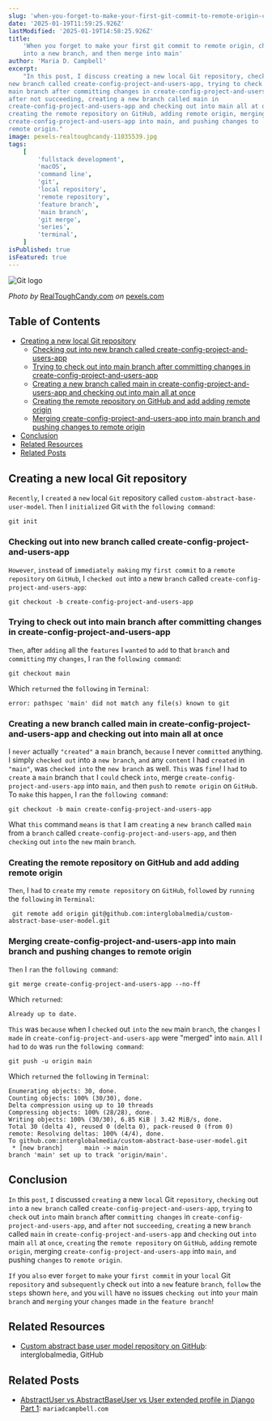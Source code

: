 ```yaml
---
slug: 'when-you-forget-to-make-your-first-git-commit-to-remote-origin-checkout-into-a-new-branch-and-then-merge-into-main'
date: '2025-01-19T11:59:25.926Z'
lastModified: '2025-01-19T14:58:25.926Z'
title:
    'When you forget to make your first git commit to remote origin, checkout
    into a new branch, and then merge into main'
author: 'Maria D. Campbell'
excerpt:
    "In this post, I discuss creating a new local Git repository, checking out into a
new branch called create-config-project-and-users-app, trying to check out into
main branch after committing changes in create-config-project-and-users-app, and
after not succeeding, creating a new branch called main in
create-config-project-and-users-app and checking out into main all at once,
creating the remote repository on GitHub, adding remote origin, merging
create-config-project-and-users-app into main, and pushing changes to
remote origin."
image: pexels-realtoughcandy-11035539.jpg
tags:
    [
        'fullstack development',
        'macOS',
        'command line',
        'git',
        'local repository',
        'remote repository',
        'feature branch',
        'main branch',
        'git merge',
        'series',
        'terminal',
    ]
isPublished: true
isFeatured: true
---
```


![Git logo](pexels-realtoughcandy-11035539.jpg)

_Photo by_ [RealToughCandy.com](https://www.pexels.com/@realtoughcandy/) _on_
[pexels.com](https://www.pexels.com/photo/person-holding-a-small-paper-11035539/)

## Table of Contents

-   [Creating a new local Git repository](#creating-a-new-local-git-repository)
    -   [Checking out into new branch called create-config-project-and-users-app](#checking-out-into-new-branch-called-create-config-project-and-users-app)
    -   [Trying to check out into main branch after committing changes in create-config-project-and-users-app](#trying-to-check-out-into-main-branch-after-committing-changes-in-create-config-project-and-users-app)
    -   [Creating a new branch called main in create-config-project-and-users-app and checking out into main all at once](#creating-a-new-branch-called-main-in-create-config-project-and-users-app-and-checking-out-into-main-all-at-once)
    -   [Creating the remote repository on GitHub and add adding remote origin](#creating-the-remote-repository-on-github-and-add-adding-remote-origin)
    -   [Merging create-config-project-and-users-app into main branch and pushing changes to remote origin](#merging-create-config-project-and-users-app-into-main-branch-and-pushing-changes-to-remote-origin)
-   [Conclusion](#conclusion)
-   [Related Resources](#related-resources)
-   [Related Posts](#related-posts)

## Creating a new local Git repository

`Recently`, I `created` a `new` local `Git` repository called
`custom-abstract-base-user-model`. `Then` I `initialized` Git `with` the
`following command`:

```shell
git init
```

### Checking out into new branch called create-config-project-and-users-app

`However`, `instead` of `immediately making` my `first commit` to a
`remote repository` on `GitHub`, I `checked out` into `a` new `branch` called
`create-config-project-and-users-app`:

```shell
git checkout -b create-config-project-and-users-app
```

### Trying to check out into main branch after committing changes in create-config-project-and-users-app

`Then`, after `adding` all the `features` I `wanted` to `add` to that `branch`
and `committing` my `changes`, I `ran` the `following command`:

```shell
git checkout main
```

Which `returned` the `following` in `Terminal`:

```shell
error: pathspec 'main' did not match any file(s) known to git
```

### Creating a new branch called main in create-config-project-and-users-app and checking out into main all at once

I `never` actually `"created"` a `main` branch, `because` I never `committed`
anything. I simply `checked out` into a `new branch`, `and` any `content` I had
`created` in `"main"`, was `checked into` the `new branch` as well. `This` was
`fine`! I `had` to `create` a `main` branch `that` I `could` check `into`, merge
`create-config-project-and-users-app` into `main`, `and` then `push` to
`remote origin` on `GitHub`. To `make` this `happen`, I `ran` the
`following command`:

```shell
git checkout -b main create-config-project-and-users-app
```

What `this` command `means` is `that` I am `creating` a `new branch` called
`main` from a `branch` called `create-config-project-and-users-app`, `and` then
`checking` out `into` the `new` main `branch`.

### Creating the remote repository on GitHub and add adding remote origin

`Then`, I `had` to `create` my `remote repository` on `GitHub`, `followed` by
`running` the `following` in `Terminal`:

```shell
 git remote add origin git@github.com:interglobalmedia/custom-abstract-base-user-model.git
```

### Merging create-config-project-and-users-app into main branch and pushing changes to remote origin

`Then` I `ran` the `following command`:

```shell
git merge create-config-project-and-users-app --no-ff
```

Which `returned`:

```shell
Already up to date.
```

`This` was `because` when I `checked` out `into` the `new` main `branch`, the
`changes` I `made` in `create-config-project-and-users-app` were "merged" into
`main`. `All` I `had` to `do` was `run` the `following command`:

```shell
git push -u origin main
```

Which `returned` the `following` in `Terminal`:

```shell
Enumerating objects: 30, done.
Counting objects: 100% (30/30), done.
Delta compression using up to 10 threads
Compressing objects: 100% (28/28), done.
Writing objects: 100% (30/30), 6.85 KiB | 3.42 MiB/s, done.
Total 30 (delta 4), reused 0 (delta 0), pack-reused 0 (from 0)
remote: Resolving deltas: 100% (4/4), done.
To github.com:interglobalmedia/custom-abstract-base-user-model.git
 * [new branch]      main -> main
branch 'main' set up to track 'origin/main'.
```

## Conclusion

`In` this `post`, `I` discussed `creating` a new `local` Git `repository`,
`checking` out `into` a `new branch` called
`create-config-project-and-users-app`, `trying` to `check` out `into` main
`branch` after `committing changes` in `create-config-project-and-users-app`,
and `after` not `succeeding`, `creating` a new `branch` called `main` in
`create-config-project-and-users-app` and `checking` out `into` main `all` at
`once`, `creating` the `remote repository` on `GitHub`, `adding` remote
`origin`, merging `create-config-project-and-users-app` into `main`, `and`
pushing `changes` to `remote origin`.

`If` you `also` ever `forget` to `make` your `first commit` in your `local` Git
`repository` and `subsequently` check `out` into a `new` feature `branch`,
`follow` the `steps` shown `here`, `and` you `will` have `no` issues
`checking out` into `your` main `branch` and `merging` your `changes` made `in`
the `feature branch`!

## Related Resources

-   [Custom abstract base user model repository on GitHub](https://github.com/interglobalmedia/custom-abstract-base-user-model):
    interglobalmedia, GitHub

## Related Posts

-   [AbstractUser vs AbstractBaseUser vs User extended profile in Django Part 1](http://localhost:3000/blog/abstractuser-vs-abstractbaseuser-vs-user-extended-profile-in-django-part-1):
    `mariadcampbell.com`
